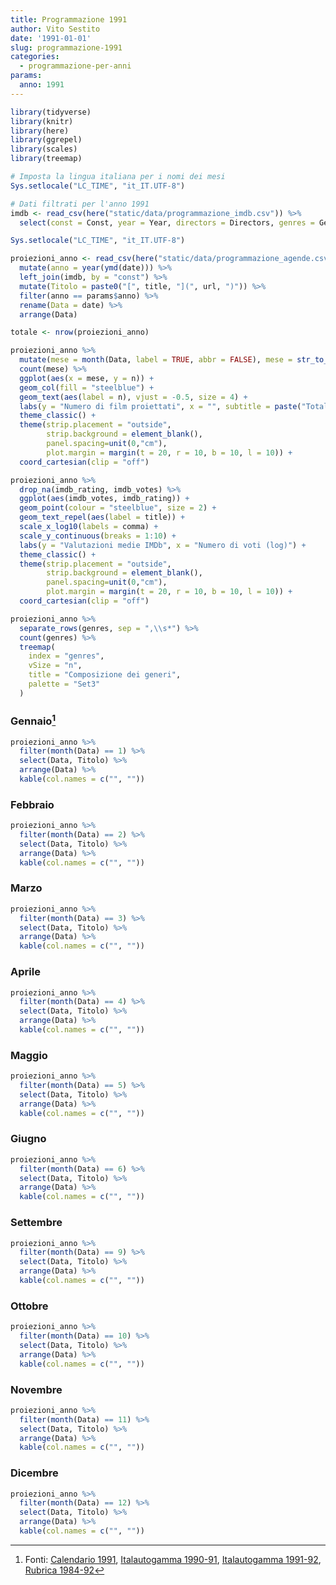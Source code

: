 ```yaml
---
title: Programmazione 1991
author: Vito Sestito
date: '1991-01-01'
slug: programmazione-1991
categories:
  - programmazione-per-anni
params:
  anno: 1991
---
```



```r
library(tidyverse)
library(knitr)
library(here)
library(ggrepel)
library(scales)
library(treemap)

# Imposta la lingua italiana per i nomi dei mesi
Sys.setlocale("LC_TIME", "it_IT.UTF-8")

# Dati filtrati per l'anno 1991
imdb <- read_csv(here("static/data/programmazione_imdb.csv")) %>% 
  select(const = Const, year = Year, directors = Directors, genres = Genres, imdb_rating = `IMDb Rating`, imdb_votes = `Num Votes`, runtime = `Runtime (mins)`, url = URL) 

Sys.setlocale("LC_TIME", "it_IT.UTF-8") 

proiezioni_anno <- read_csv(here("static/data/programmazione_agende.csv")) %>% 
  mutate(anno = year(ymd(date))) %>% 
  left_join(imdb, by = "const") %>% 
  mutate(Titolo = paste0("[", title, "](", url, ")")) %>% 
  filter(anno == params$anno) %>% 
  rename(Data = date) %>% 
  arrange(Data)
```


```r

totale <- nrow(proiezioni_anno) 

proiezioni_anno %>%
  mutate(mese = month(Data, label = TRUE, abbr = FALSE), mese = str_to_title(as.character(mese)), mese = factor(mese, levels = unique(mese[order(month(Data))]))) %>%
  count(mese) %>%
  ggplot(aes(x = mese, y = n)) +
  geom_col(fill = "steelblue") +
  geom_text(aes(label = n), vjust = -0.5, size = 4) +
  labs(y = "Numero di film proiettati", x = "", subtitle = paste("Totale proiezioni:", totale)) +
  theme_classic() +
  theme(strip.placement = "outside",
        strip.background = element_blank(),
        panel.spacing=unit(0,"cm"),
        plot.margin = margin(t = 20, r = 10, b = 10, l = 10)) +
  coord_cartesian(clip = "off")

proiezioni_anno %>%
  drop_na(imdb_rating, imdb_votes) %>%
  ggplot(aes(imdb_votes, imdb_rating)) +
  geom_point(colour = "steelblue", size = 2) +
  geom_text_repel(aes(label = title)) +
  scale_x_log10(labels = comma) +
  scale_y_continuous(breaks = 1:10) +
  labs(y = "Valutazioni medie IMDb", x = "Numero di voti (log)") +
  theme_classic() +
  theme(strip.placement = "outside",
        strip.background = element_blank(),
        panel.spacing=unit(0,"cm"),
        plot.margin = margin(t = 20, r = 10, b = 10, l = 10)) +
  coord_cartesian(clip = "off")

proiezioni_anno %>%
  separate_rows(genres, sep = ",\\s*") %>%
  count(genres) %>%
  treemap(
    index = "genres",
    vSize = "n",
    title = "Composizione dei generi",
    palette = "Set3"
  )
```


### Gennaio[^1]

```r
proiezioni_anno %>% 
  filter(month(Data) == 1) %>% 
  select(Data, Titolo) %>% 
  arrange(Data) %>% 
  kable(col.names = c("", ""))
```

### Febbraio

```r
proiezioni_anno %>% 
  filter(month(Data) == 2) %>% 
  select(Data, Titolo) %>% 
  arrange(Data) %>% 
  kable(col.names = c("", ""))
```

### Marzo

```r
proiezioni_anno %>% 
  filter(month(Data) == 3) %>% 
  select(Data, Titolo) %>% 
  arrange(Data) %>% 
  kable(col.names = c("", ""))
```

### Aprile

```r
proiezioni_anno %>% 
  filter(month(Data) == 4) %>% 
  select(Data, Titolo) %>% 
  arrange(Data) %>% 
  kable(col.names = c("", ""))
```

### Maggio

```r
proiezioni_anno %>% 
  filter(month(Data) == 5) %>% 
  select(Data, Titolo) %>% 
  arrange(Data) %>% 
  kable(col.names = c("", ""))
```

### Giugno

```r
proiezioni_anno %>% 
  filter(month(Data) == 6) %>% 
  select(Data, Titolo) %>% 
  arrange(Data) %>% 
  kable(col.names = c("", ""))
```

### Settembre

```r
proiezioni_anno %>% 
  filter(month(Data) == 9) %>% 
  select(Data, Titolo) %>% 
  arrange(Data) %>% 
  kable(col.names = c("", ""))
```

### Ottobre

```r
proiezioni_anno %>% 
  filter(month(Data) == 10) %>% 
  select(Data, Titolo) %>% 
  arrange(Data) %>% 
  kable(col.names = c("", ""))
```

### Novembre

```r
proiezioni_anno %>% 
  filter(month(Data) == 11) %>% 
  select(Data, Titolo) %>% 
  arrange(Data) %>% 
  kable(col.names = c("", ""))
```

### Dicembre

```r
proiezioni_anno %>% 
  filter(month(Data) == 12) %>% 
  select(Data, Titolo) %>% 
  arrange(Data) %>% 
  kable(col.names = c("", ""))
```

[^1]: Fonti: [Calendario 1991](/1991/01/01/calendario-1991/), [Italautogamma 1990-91](/1990/09/01/appunti-italautogamma-1990-91/), [Italautogamma 1991-92](/1991/09/01/appunti-italautogamma-1991-92/), [Rubrica 1984-92](/1984/01/01/rubrica-1984-92/)

